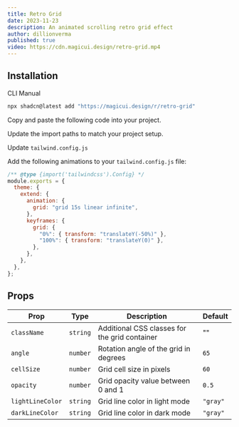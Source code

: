 ```yaml
---
title: Retro Grid
date: 2023-11-23
description: An animated scrolling retro grid effect
author: dillionverma
published: true
video: https://cdn.magicui.design/retro-grid.mp4
---
```


<ComponentPreview name="retro-grid-demo" />

## Installation

<Tabs defaultValue="cli">

<TabsList>
  <TabsTrigger value="cli">CLI</TabsTrigger>
  <TabsTrigger value="manual">Manual</TabsTrigger>
</TabsList>
<TabsContent value="cli">

```bash
npx shadcn@latest add "https://magicui.design/r/retro-grid"
```

</TabsContent>

<TabsContent value="manual">

<Steps>

<Step>Copy and paste the following code into your project.</Step>

<ComponentSource name="retro-grid" />

<Step>Update the import paths to match your project setup.</Step>

<Step>Update `tailwind.config.js`</Step>

Add the following animations to your `tailwind.config.js` file:

```js title="tailwind.config.js" {5-13}
/** @type {import('tailwindcss').Config} */
module.exports = {
  theme: {
    extend: {
      animation: {
        grid: "grid 15s linear infinite",
      },
      keyframes: {
        grid: {
          "0%": { transform: "translateY(-50%)" },
          "100%": { transform: "translateY(0)" },
        },
      },
    },
  },
};
```

</Steps>

</TabsContent>

</Tabs>

## Props

| Prop             | Type     | Description                                   | Default  |
| ---------------- | -------- | --------------------------------------------- | -------- |
| `className`      | `string` | Additional CSS classes for the grid container | ""       |
| `angle`          | `number` | Rotation angle of the grid in degrees         | `65`     |
| `cellSize`       | `number` | Grid cell size in pixels                      | `60`     |
| `opacity`        | `number` | Grid opacity value between 0 and 1            | `0.5`    |
| `lightLineColor` | `string` | Grid line color in light mode                 | `"gray"` |
| `darkLineColor`  | `string` | Grid line color in dark mode                  | `"gray"` |
